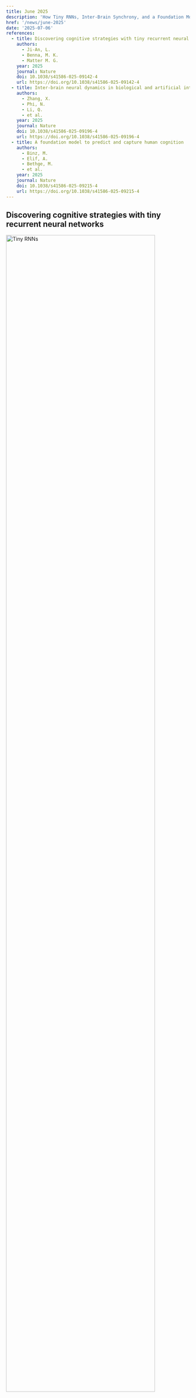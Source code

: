 ```yaml
---
title: June 2025
description: 'How Tiny RNNs, Inter-Brain Synchrony, and a Foundation Model Are Transforming Our Understanding of Cognition'
href: '/news/june-2025'
date: '2025-07-06'
references:
  - title: Discovering cognitive strategies with tiny recurrent neural networks
    authors:
      - Ji-An, L.
      - Benna, M. K.
      - Matter M. G.
    year: 2025
    journal: Nature
    doi: 10.1038/s41586-025-09142-4
    url: https://doi.org/10.1038/s41586-025-09142-4
  - title: Inter-brain neural dynamics in biological and artificial intelligence systems
    authors:
      - Zhang, X.
      - Phi, N.
      - Li, Q.
      - et al.
    year: 2025
    journal: Nature
    doi: 10.1038/s41586-025-09196-4
    url: https://doi.org/10.1038/s41586-025-09196-4
  - title: A foundation model to predict and capture human cognition
    authors:
      - Binz, M.
      - Elif, A.
      - Bethge, M.
      - et al.
    year: 2025
    journal: Nature
    doi: 10.1038/s41586-025-09215-4
    url: https://doi.org/10.1038/s41586-025-09215-4
---
```


## Discovering cognitive strategies with tiny recurrent neural networks

<img src="https://img-svr.nabiresearch.workers.dev/img/webp/MImlV1B.webp" alt="Tiny RNNs" style="width: 90%;" />

- Introduces a modeling approach using very small (1-4 units) recurrent neural
  networks (RNNs) to discover interpretable cognitive strategies in animal and
  human reward-learning tasks.
- Tiny RNNs outperform classical cognitive models in predicting choices,
  revealing novel behavioral patterns (e.g., variable learning rates,
  state-dependent perseveration) that are missed by standard models.
- The trained RNNs are interpretable through dynamical systems analysis,
  enabling visualization and comparison with classic cognitive theories.
- The framework allows dimensionality estimation of behavior and provides
  insights into both biological cognition and AI meta-reinforcement learning.

## Inter-brain neural dynamics in biological and artificial intelligence systems

<img
  src="https://img-svr.nabiresearch.workers.dev/img/webp/5YeJ3TX.webp"
  alt="Inter-brain neural dynamics"
  style="width: 90%;"
/>

- Examines how neural dynamics during social interaction can be partitioned
  into "shared" and "unique" subspaces in both mice and artificial agents.
- Finds GABAergic neurons in the dorsomedial prefrontal cortex (dmPFC)
  display significantly greater shared neural dynamics across brains than
  glutamatergic neurons, especially during social behavior.
- Disruption of shared neural subspace components impairs social interactions
  in both biological and artificial systems.
- Reveals that shared neural dynamics are a generalizable feature driving
  social behavior in interacting agents (biological or AI).

## A foundation model to predict and capture human cognition

<img src="https://img-svr.nabiresearch.workers.dev/img/webp/4CulrcI.webp" alt="Centaur" style="width: 90%;" />

- Introduces "Centaur," a large foundation model (fine-tuned Llama 3) trained
  on Psych-101, a massive dataset of trial-level human cognitive/behavioral
  data from 160 experiments.
- Centaur predicts human choices better than both base LLMs and domain-specific
  cognitive models, even in new tasks and domains, and its representations align
  more closely with human brain activity after tuning.
- Demonstrates strong generalization: can simulate human-like behavior with only
  natural language descriptions of tasks.
- Provides a platform for testing, falsifying, and refining cognitive theories
  at scale.
